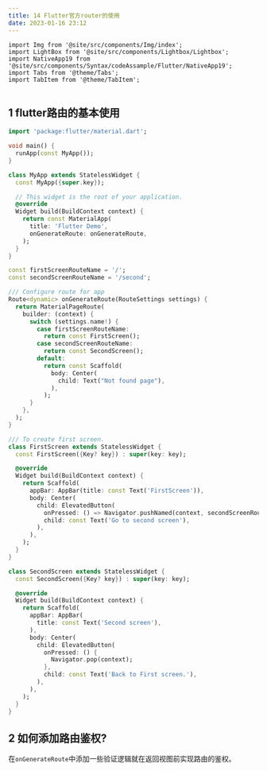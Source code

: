```yaml
---
title: 14 Flutter官方router的使用
date: 2023-01-16 23:12
---
```


```mdx-code-block
import Img from '@site/src/components/Img/index';
import LightBox from '@site/src/components/Lightbox/Lightbox';
import NativeApp19 from '@site/src/components/Syntax/codeAssample/Flutter/NativeApp19';
import Tabs from '@theme/Tabs';
import TabItem from '@theme/TabItem';


```

## 1 flutter路由的基本使用

```dart
import 'package:flutter/material.dart';

void main() {
  runApp(const MyApp());
}

class MyApp extends StatelessWidget {
  const MyApp({super.key});

  // This widget is the root of your application.
  @override
  Widget build(BuildContext context) {
    return const MaterialApp(
      title: 'Flutter Demo',
      onGenerateRoute: onGenerateRoute,
    );
  }
}

const firstScreenRouteName = '/';
const secondScreenRouteName = '/second';

/// Configure route for app
Route<dynamic> onGenerateRoute(RouteSettings settings) {
  return MaterialPageRoute(
    builder: (context) {
      switch (settings.name!) {
        case firstScreenRouteName:
          return const FirstScreen();
        case secondScreenRouteName:
          return const SecondScreen();
        default:
          return const Scaffold(
            body: Center(
              child: Text("Not found page"),
            ),
          );
      }
    },
  );
}

/// To create first screen.
class FirstScreen extends StatelessWidget {
  const FirstScreen({Key? key}) : super(key: key);

  @override
  Widget build(BuildContext context) {
    return Scaffold(
      appBar: AppBar(title: const Text('FirstScreen')),
      body: Center(
        child: ElevatedButton(
          onPressed: () => Navigator.pushNamed(context, secondScreenRouteName),
          child: const Text('Go to second screen'),
        ),
      ),
    );
  }
}

class SecondScreen extends StatelessWidget {
  const SecondScreen({Key? key}) : super(key: key);

  @override
  Widget build(BuildContext context) {
    return Scaffold(
      appBar: AppBar(
        title: const Text('Second screen'),
      ),
      body: Center(
        child: ElevatedButton(
          onPressed: () {
            Navigator.pop(context);
          },
          child: const Text('Back to First screen.'),
        ),
      ),
    );
  }
}
```

## 2 如何添加路由鉴权?
在`onGenerateRoute`中添加一些验证逻辑就在返回视图前实现路由的鉴权。